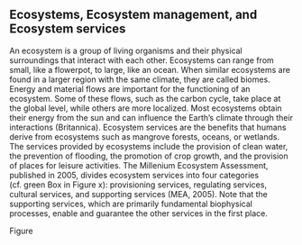 ## Ecosystems, Ecosystem management, and Ecosystem services

An ecosystem is a group of living organisms and their physical surroundings that interact with each other. Ecosystems can range from small, like a flowerpot, to large, like an ocean. When similar ecosystems are found in a larger region with the same climate, they are called biomes. Energy and material flows are important for the functioning of an ecosystem. Some of these flows, such as the carbon cycle, take place at the global level, while others are more localized. Most ecosystems obtain their energy from the sun and can influence the Earth’s climate through their interactions (Britannica).
Ecosystem services are the benefits that humans derive from ecosystems such as mangrove forests, oceans, or wetlands. The services provided by ecosystems include the provision of clean water, the prevention of flooding, the promotion of crop growth, and the provision of places for leisure activities. The Millenium Ecosystem Assessment, published in 2005, divides ecosystem services into four categories (cf. green Box in Figure x): provisioning services, regulating services, cultural services, and supporting services (MEA, 2005). Note that the supporting services, which are primarily fundamental biophysical processes, enable and guarantee the other services in the first place.

Figure

